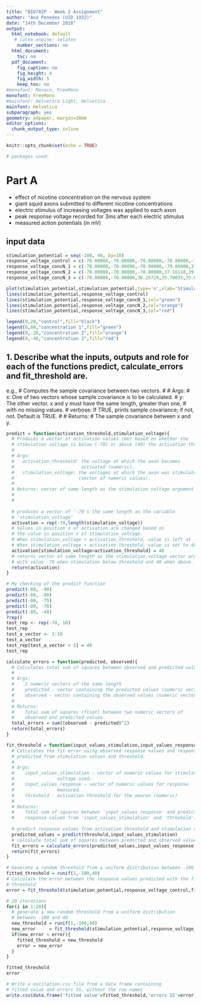 ```yaml
---
title: "BIO782P - Week 2 Assignment"
author: "Ana Penedos (UID 1932)"
date: "14th December 2018"
output:
  html_notebook: default
   # latex_engine: xelatex
    number_sections: no
  html_document:
    toc: no
  pdf_document:
    fig_caption: no
    fig_height: 4
    fig_width: 5
    keep_tex: no
#monofont: Monaco, FreeMono
monofont: FreeMono
#mainfont: Helvetica Light, Helvetica
mainfont: Helvetica
subparagraph: yes
geometry: a4paper, margin=20mm
editor_options: 
  chunk_output_type: inline
---
```


```r
knitr::opts_chunk$set(echo = TRUE)

# packages used:

```

# Part A
* effect of nicotine concentration on the nervous system
* giant squid axons submitted to different nicotine concentrations
* electric stimulus of increasing voltages was applied to each axon
* peak response voltage recorded for 3ms after each electric stimulus
* measured action potentials (in mV) 

## input data
```r
stimulation_potential = seq(-100, 40, by=10) 
response_voltage_control = c(-70.00000,-70.00000,-70.00000,-70.00000,-70.00000,35.79871,38.75082,39.30423,39.65390,35.55835,35.66762,36.55754,39.51027,35.65274,39.17013)
response_voltage_concN_1 = c(-70.00000,-70.00000,-70.00000,-70.00000,37.88144,35.64345,36.54319,36.18773,36.67542,38.56634,38.53102,37.73421,38.69826,38.67744,37.21896)
response_voltage_concN_2 = c(-70.00000,-70.00000,-70.00000,37.16110,39.28471,36.57506,38.03037,39.37853,39.92131,39.01116,39.46393,36.16073,37.70418,35.88598,38.53137)
response_voltage_concN_3 = c(-70.00000,-70.00000,36.25729,35.70035,35.61478,36.81245,37.01299,39.34139,36.59520,35.00749,37.94440,36.10611,37.15617,35.29182,35.32412)

plot(stimulation_potential,stimulation_potential,type='n',xlab='Stimulation, mV',ylab='Excitation, mV')
lines(stimulation_potential,response_voltage_control)
lines(stimulation_potential,response_voltage_concN_1,col="green")
lines(stimulation_potential,response_voltage_concN_2,col="orange")
lines(stimulation_potential,response_voltage_concN_3,col="red")

legend(0,20,"control",fill="black")
legend(0,00,"concentration 1",fill="green")
legend(0,-20,"concentration 2",fill="orange")
legend(0,-40,"concentration 3",fill="red")
```

## 1. Describe what the inputs, outputs and role for each of the functions predict, calculate_errors and fit_threshold are.

e.g., 
# Computes the sample covariance between two vectors.
  #
  # Args:
  #   x: One of two vectors whose sample covariance is to be calculated.
  #   y: The other vector. x and y must have the same length, greater than one,
  #      with no missing values.
  #   verbose: If TRUE, prints sample covariance; if not, not. Default is TRUE.
  #
  # Returns:
  #   The sample covariance between x and y.
```r
predict = function(activation_threshold,stimulation_voltage){
  # Produces a vector of activation values (mV) based on whether the 
  # stimulation voltage is below (-70) or above (40) the activation threshold.
  #
  # Args:
  #   activation_threshold: the voltage at which the axon becomes 
  #                         activated (numeric).
  #   stimulation_voltage: the voltages at which the axon was stimulated 
  #                        (vector of numeric values).
  #
  # Returns: vector of same length as the stimulation_voltage argument
  #          
  #
  
  # produces a vector of '-70's the same length as the variable
  # 'stimulation_voltage'
  activation = rep(-70,length(stimulation_voltage))
  # Values in position x of activation are changed based on 
  # the value in position x of stimulation_voltage.
  # When stimulation_voltage < activation_threshold, value is left at -70.
  # When stimulation_voltage > activation_threshold, value is set to 40.
  activation[stimulation_voltage>activation_threshold] = 40
  # returns vector of same length as the stimulation_voltage vector argument
  # with value -70 when stimulation below threshold and 40 when above.
  return(activation)
}

# My checking of the predict function
predict(-80, -90)
predict(-80, -80)
predict(-80, -75)
predict(-80, -70)
predict(-80, -40)
?rep()
test_rep <- rep(-70, 10)
test_rep
test_a_vector <- 1:10
test_a_vector
test_rep[test_a_vector > 5] = 40
test_rep
```

```r

calculate_errors = function(predicted, observed){
  # Calculates total sum of squares between observed and predicted values.
  #
  # Args:
  #    2 numeric vectors of the same length
  #    predicted - vector containing the predicted values (numeric vector)
  #    observed - vector containing the observed values (numeric vector)
  # 
  # Returns:
  #    Total sum of squares (float) between two numeric vectors of 
  #    observed and predicted values.
  total_errors = sum((observed - predicted)^2)
  return(total_errors)
}
```

```r
fit_threshold = function(input_values_stimulation,input_values_response,threshold){
  # Calculates the fit error using observed response values and response values 
  # predicted from stimulation values and threshold.
  #
  # Args:
  #    input_values_stimulation - vector of numeric values for stimulation 
  #                voltage used.
  #    input_values_response - vector of numeric values for response 
  #                measured.
  #    threshold - activation threshold for the neuron (numeric)
  #
  # Returns: 
  #    Total sum of squares between 'input_values_response' and predicted 
  #    response values from 'input_values_stimulation' and 'threshold'.
  
  # predict response values from activation threshold and stimulation values
  predicted_values = predict(threshold,input_values_stimulation)
  # calculate total sum of squares between predicted and observed values
  fit_errors = calculate_errors(predicted_values,input_values_response)
  return(fit_errors)
}
```

```r
# Generate a random threshold from a uniform distribution between -100 and 40
fitted_threshold = runif(1,-100,40)
# Calculate the error between the response values predicted with the fitted
# threshold
error = fit_threshold(stimulation_potential,response_voltage_control,fitted_threshold)

# 20 iterations
for(i in 1:20){
  # generate a new random threshold from a uniform distribution 
  # between -100 and 40
  new_threshold = runif(1,-100,40)
  new_error     = fit_threshold(stimulation_potential,response_voltage_control,new_threshold)
  if(new_error < error){
    fitted_threshold = new_threshold
    error = new_error
  }
}

fitted_threshold
error

# Write a excitation.csv file from a data frame containing 
# fitted value and errors SS, without the row names
write.csv(data.frame('fitted value'=fitted_threshold,'errors SS'=error),file = 'excitation.csv',row.names = F)
```



